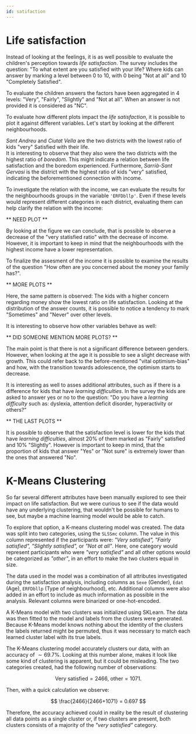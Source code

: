 ```yaml
---
id: satifaction
---
```



# Life satisfaction

Instead of looking at the feelings, it is as well possible to evaluate the children's perception towards _life satisfaction_. 
The survey includes the question: "To what extent are you satisfied with your life? 
Where kids can answer by marking a level between 0 to 10, with 0 being "Not at all" and 10 "Completely Satisfied". 

To evaluate the children answers the factors have been aggregated in 4 levels: "Very", "Fairly", "Slightly" and "Not at all". 
When an answer is not provided it is considered as "NC".

To evaluate how different plots impact the _life satisfaction_, it is possible to plot it against different variables. 
Let's start by looking at the different neighbourhoods.


<Bar />


_Sant Andreu_ and _Ciutat Vella_ are the two districts with the lowest ratio of kids "very" Satisfied with their life.  
It is interesting to observe that they also were the two districts with the highest ratio of _boredom_. 
This might indicate a relation between life satisfaction and the boredom experienced. 
Furthermore, _Sarrià-Sant Gervasi_ is the district with the highest ratio of kids "very" satisfied, indicating the beforementioned connection with income. 

To investigate the relation with the income, we can evaluate the results for the neighbourhoods groups in the variable `'ERFDbllp'`. 
Even if these levels would represent different categories in each district, evaluating them can help clarify the relation with the income:


** NEED PLOT **


By looking at the figure we can conclude, that is possible to observe a decrease of the "very statisfied ratio" with the decrease of income. 
However, it is important to keep in mind that the neighbourhoods with the highest income have a lower representation.

To finalize the assesment of the income it is possible to examine the results of the question "How often are you concerned about the money your family has?". 


** MORE PLOTS **


Here, the same pattern is observed: The kids with a higher concern regarding money show the lowest ratio on life satisfaction. 
Looking at the distribution of the answer counts, it is possible to notice a tendency to mark "Sometimes" and "Never" over other levels.

It is interesting to observe how other variables behave as well:


** DID SOMEONE MENTION MORE PLOTS? **


The main point is that there is not a significant difference between genders. 
However, when looking at the age it is possible to see a slight decrease with growth. 
This could refer back to the before-mentioned "vital optimism-bias" and how, with the transition towards adolescence, the optimism starts to decrease.

It is interesting as well to asses additional attributes, such as if there is a difference for kids that have _learning difficulties_. 
In the survey the kids are asked to answer yes or no to the question: 
"Do you have a _learning difficulty_ such as: dyslexia, attention deficit disorder, hyperactivity or others?" 


** THE LAST PLOTS **


It is possible to observe that the satisfaction level is lower for the kids that have _learning difficulties_, 
almost 20% of them marked as "Fairly" satisfied and 10% "Slightly". 
However is important to keep in mind, that the proportion of kids that answer "Yes" or "Not sure" is extremely lower than the ones that answered "No".


# K-Means Clustering

So far several different attributes have been manually explored to see their impact on life satisfaction.
But we were curious to see if the data would have any underlying clustering, that wouldn't be possible for humans to see,
but maybe a machine learning model would be able to catch.

To explore that option, a K-means clustering model was created. The data was split into two categories, using the `SLSSmc` column.
The value in this column represented if the participants were: _"Very satisfied", "Fairly satisfied", "Slightly satisfied",_ or _"Not at all"_.
Here, one category would represent participants who were _"very satisfied"_ and all other options would be categorized as _"other"_,
in an effort to make the two clusters equal in size.

The data used in the model was a combination of all attributes investigated during the satisfaction analysis,
including columns as `Sexe` (Gender), `Edat` (Age), `ERFDbllp` (Type of neighbourhood), etc.
Additional columns were also added in an effort to include as much information as possible in the analysis.
Relevant columns were binarized or one-hot-encoded.

A K-Means model with two clusters was initialized using SKLearn. The data was then fitted to the model and labels from the clusters were generated.
Because K-Means model knows nothing about the identity of the clusters the labels returned might be permuted, thus it was necessary to match each learned cluster label with its true labels.

The K-Means clustering model accurately clusters our data, with an accuracy of $\sim 69.7\%$.
Looking at this number alone, makes it look like some kind of clustering is apparent, but it could be misleading.
The two categories created, had the following number of observations:

$$
\text{Very satisfied} = 2466,\ \text{other} = 1071.
$$

Then, with a quick calculation we observe:

$$ 
\frac{2466}{2466+1071} = 0.697
$$

Therefore, the accuracy achieved could in reality be the result of clustering all data points as a single cluster or, if two clusters are present,
both clusters consists of a majority of the _"very satisfied"_ category.
